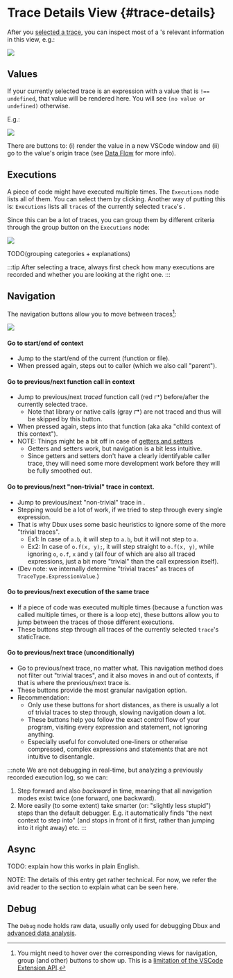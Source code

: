 ---
---

# Trace Details View {#trace-details}


<TOC toc={toc} />

After you [selected a trace](./05-select-trace.mdx), you can inspect most of a <Term term="trace" />'s relevant information in this view, e.g.:

<Img screen src="trace-details.png" />

<!-- zoomable={true} width="150px" -->


## Values

If your currently selected trace is an expression with a value that is `!== undefined`, that value will be rendered here. You will see `(no value or undefined)` otherwise.

E.g.:

<Img screen src="values.gif" />

There are buttons to: (i) render the value in a new VSCode window and (ii) go to the value's origin trace (see [Data Flow](./50-data-flow.mdx) for more info).


## Executions

A piece of code might have executed multiple times. The `Executions` node lists all of them. You can select them by clicking.
Another way of putting this is: `Executions` lists all `traces` of the currently selected `trace`'s <Term term="staticTrace" />.

Since this can be a lot of traces, you can group them by different criteria through the group button on the `Executions` node:

<Img screen src="trace-executions-hof1.png" />

TODO(grouping categories + explanations)

:::tip
After selecting a trace, always first check how many executions are recorded and whether you are looking at the right one.
:::


## Navigation

The navigation buttons allow you to move between <Term term="trace">traces</Term>[^1]:

<Img screen src="nav1.png" />


#### <DarkLightImg width="24px" src="previousParentContext.png" /> <DarkLightImg width="24px" src="nextParentContext.png" /> Go to start/end of context

* Jump to the start/end of the current <Term term="context" /> (function or file).
* When pressed again, steps out to caller (which we also call "parent").

#### <DarkLightImg width="24px" src="previousChildContext.png" /> <DarkLightImg width="24px" src="nextChildContext.png" /> Go to previous/next function call in context

* Jump to previous/next *traced* function call (red <span className="color-red">↱</span>) before/after the currently selected trace.
   * Note that library or native calls (gray <span className="color-gray">↱</span>) are not traced and thus will be skipped by this button.
* When pressed again, steps into that function (aka <Term term="context" /> aka "child context of this context").
* NOTE: Things might be a bit off in case of [getters and setters](https://www.w3schools.com/js/js_object_accessors.asp)
   * Getters and setters work, but navigation is a bit less intuitive.
   * Since getters and setters don't have a clearly identifyable caller trace, they will need some more development work before they will be fully smoothed out.

#### <DarkLightImg width="24px" src="nextInContext.svg" /> <DarkLightImg width="24px" src="previousInContext.svg" /> Go to previous/next "non-trivial" trace in context.

* Jump to previous/next "non-trivial" trace in <Term term="context" />.
* Stepping would be a lot of work, if we tried to step through every single expression.
* That is why Dbux uses some basic heuristics to ignore some of the more "trivial traces".
   * Ex1: In case of `a.b`, it will step to `a.b`, but it will not step to `a`.
   * Ex2: In case of `o.f(x, y);`, it will step straight to `o.f(x, y)`, while ignoring `o`, `o.f`, `x` and `y` (all four of which are also all traced expressions, just a bit more "trivial" than the call expression itself).
* (Dev note: we internally determine "trivial traces" as traces of `TraceType.ExpressionValue`.)


#### <DarkLightImg width="24px" src="previousStaticTrace.png" /> <DarkLightImg width="24px" src="nextStaticTrace.png" /> Go to previous/next execution of the same trace

* If a piece of code was executed multiple times (because a function was called multiple times, or there is a loop etc), these buttons allow you to jump between the traces of those different executions.
* These buttons step through all traces of the currently selected `trace`'s <Term term="trace">staticTrace</Term>.


#### <DarkLightImg width="24px" src="leftArrow.png" /> <DarkLightImg width="24px" src="rightArrow.png" /> Go to previous/next trace (unconditionally)

* Go to previous/next trace, no matter what. This navigation method does not filter out "trivial traces", and it also moves in and out of contexts, if that is where the previous/next trace is.
* These buttons provide the most granular navigation option.
* Recommendation:
   * Only use these buttons for short distances, as there is usually a lot of trivial traces to step through, slowing navigation down a lot.
   * These buttons help you follow the exact control flow of your program, visiting every expression and statement, not ignoring anything.
   * Especially useful for convoluted one-liners or otherwise compressed, complex expressions and statements that are not intuitive to disentangle.

:::note
We are not debugging in real-time, but analyzing a previously recorded execution log, so we can:

1. Step forward and also *backward* in time, meaning that all navigation modes exist twice (one forward, one backward).
2. More easily (to some extent) take smarter (or: "slightly less stupid") steps than the default debugger. E.g. it automatically finds "the next context to step into" (and stops in front of it first, rather than jumping into it right away) etc.
:::


## Async

TODO: explain how this works in plain English.

NOTE: The details of this entry get rather technical. For now, we refer the avid reader to the <Term term="Asynchronous Call Graph" /> section to explain what can be seen here.


## Debug

The `Debug` node holds raw data, usually only used for debugging Dbux and [advanced data analysis](../advanced/05-data-analysis.mdx).


[^1]: You might need to hover over the corresponding views for navigation, group (and other) buttons to show up. This is a [limitation of the VSCode Extension API](https://github.com/microsoft/vscode/issues/78829).
